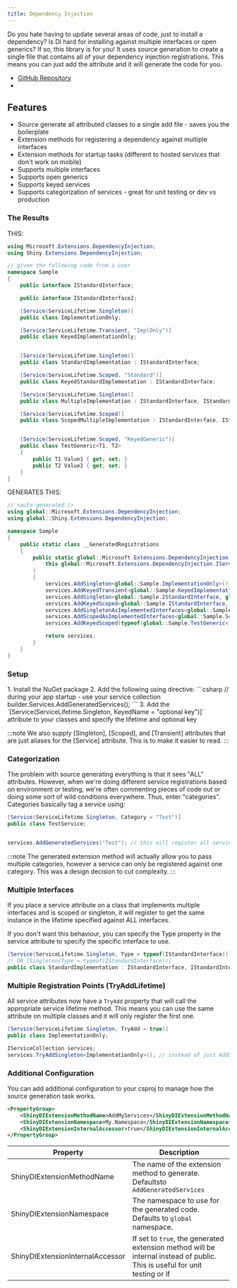 ```yaml
---
title: Dependency Injection
---
```



Do you hate having to update several areas of code, just to install a dependency?  Is DI hard for installing against multiple interfaces or open generics?  If so, this
library is for you!  It uses source generation to create a single file that contains all of your dependency injection registrations.  This means you can just add the attribute and it will generate the code for you.

- [GitHub Repository](https://github.com/shinyorg/extensions)
- <NugetBadge name="Shiny.Extensions.DependencyInjection" />

## Features

* Source generate all attributed classes to a single add file - saves you the boilerplate
* Extension methods for registering a dependency against multiple interfaces
* Extension methods for startup tasks (different to hosted services that don't work on mobile)
* Supports multiple interfaces
* Supports open generics
* Supports keyed services
* Supports categorization of services - great for unit testing or dev vs production

### The Results

THIS:
```csharp
using Microsoft.Extensions.DependencyInjection;
using Shiny.Extensions.DependencyInjection;

// given the following code from a user
namespace Sample
{
    public interface IStandardInterface;

    public interface IStandardInterface2;

    [Service(ServiceLifetime.Singleton)]
    public class ImplementationOnly;

    [Service(ServiceLifetime.Transient, "ImplOnly")]
    public class KeyedImplementationOnly;


    [Service(ServiceLifetime.Singleton)]
    public class StandardImplementation : IStandardInterface;

    [Service(ServiceLifetime.Scoped, "Standard")]
    public class KeyedStandardImplementation : IStandardInterface;

    [Service(ServiceLifetime.Singleton)]
    public class MultipleImplementation : IStandardInterface, IStandardInterface2;

    [Service(ServiceLifetime.Scoped)]
    public class ScopedMultipleImplementation : IStandardInterface, IStandardInterface2;


    [Service(ServiceLifetime.Scoped, "KeyedGeneric")]
    public class TestGeneric<T1, T2>
    {
        public T1 Value1 { get; set; }
        public T2 Value2 { get; set; }
    }
}
```

GENERATES THIS:
```csharp
// <auto-generated />
using global::Microsoft.Extensions.DependencyInjection;
using global::Shiny.Extensions.DependencyInjection;

namespace Sample
{
    public static class __GeneratedRegistrations
    {
        public static global::Microsoft.Extensions.DependencyInjection.IServiceCollection AddGeneratedServices(
            this global::Microsoft.Extensions.DependencyInjection.IServiceCollection services
        )
        {
            services.AddSingleton<global::Sample.ImplementationOnly>();
            services.AddKeyedTransient<global::Sample.KeyedImplementationOnly>("ImplOnly");
            services.AddSingleton<global::Sample.IStandardInterface, global::Sample.StandardImplementation>();
            services.AddKeyedScoped<global::Sample.IStandardInterface, global::Sample.KeyedStandardImplementation>("Standard");
            services.AddSingletonAsImplementedInterfaces<global::Sample.MultipleImplementation>();
            services.AddScopedAsImplementedInterfaces<global::Sample.ScopedMultipleImplementation>();
            services.AddKeyedScoped(typeof(global::Sample.TestGeneric<,>), "KeyedGeneric");

            return services;
        }
    }
}
```

### Setup

<Steps>
1. Install the NuGet package <NugetBadge name="Shiny.Extensions.DependencyInjection" showLabel={true} />
2. Add the following using directive:
   ```csharp
   // during your app startup - use your service collection 
   builder.Services.AddGeneratedServices();
   ```
3. Add the `[Service(ServiceLifetime.Singleton, KeyedName = "optional key")]` attribute to your classes and specify the lifetime and optional key
</Steps>

:::note
We also supply [Singleton], [Scoped], and [Transient] attributes that are just aliases for the [Service] attribute.  This is to make it easier to read.
:::


### Categorization

The problem with source generating everything is that it sees "ALL" attributes.  However, when we're doing different service registrations based on environment or testing, we're often commenting 
pieces of code out or doing some sort of wild conditions everywhere.  Thus, enter "categories".  Categories basically tag a service using: 

```csharp
[Service(ServiceLifetime.Singleton, Category = "Test")] 
public class TestService;


services.AddGeneratedServices("Test"); // this will register all services without ANY category and any services marked with the "Test" category
```

:::note
The generated extension method will actually allow you to pass multiple categories, however a service can only be registered against one category.  This was a design decision to cut complexity.
:::

### Multiple Interfaces

If you place a service attribute on a class that implements multiple interfaces and is scoped or singleton, it will register to get the same instance in the lifetime specified against ALL interfaces.

If you don't want this behaviour, you can specify the Type property in the service attribute to specify the specific interface to use.

```csharp
[Service(ServiceLifetime.Singleton, Type = typeof(IStandardInterface))] 
// OR [Singleton(Type = typeof(IStandardInterface))] 
public class StandardImplementation : IStandardInterface, IStandardInterface2;
```

### Multiple Registration Points (TryAddLifetime)

All service attributes now have a `TryAdd` property that will call the appropriate service lifetime method.  This means you can use the same attribute on multiple classes and it will only register the first one.

```csharp
[Service(ServiceLifetime.Singleton, TryAdd = true)]
public class ImplementationOnly;

IServiceCollection services;
services.TryAddSingleton<ImplementationOnly>(); // instead of just AddSingleton<ImplementationOnly>();
```

### Additional Configuration

You can add additional configuration to your csproj to manage how the source generation task works.

```xml
<PropertyGroup>
    <ShinyDIExtensionMethodName>AddMyServices</ShinyDIExtensionMethodName>
    <ShinyDIExtensionNamespace>My.Namespace</ShinyDIExtensionNamespace>
    <ShinyDIExtensionInternalAccessor>true</ShinyDIExtensionInternalAccessor>
</PropertyGroup>
```

|Property|Description|
|---|---|
|ShinyDIExtensionMethodName|The name of the extension method to generate.  Defaultsto `AddGeneratedServices`|
|ShinyDIExtensionNamespace|The namespace to use for the generated code.  Defaults to `global` namespace.|
|ShinyDIExtensionInternalAccessor|If set to `true`, the generated extension method will be internal instead of public.  This is useful for unit testing or if